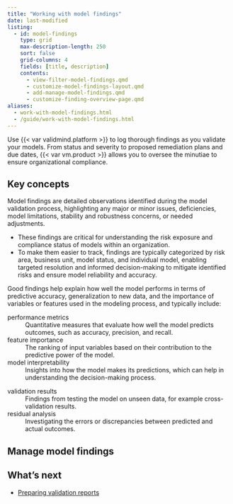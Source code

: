 ```yaml
---
title: "Working with model findings"
date: last-modified
listing:
  - id: model-findings
    type: grid
    max-description-length: 250
    sort: false
    grid-columns: 4
    fields: [title, description]
    contents:
      - view-filter-model-findings.qmd
      - customize-model-findings-layout.qmd
      - add-manage-model-findings.qmd
      - customize-finding-overview-page.qmd
aliases:
  - work-with-model-findings.html
  - /guide/work-with-model-findings.html
---
```


Use {{< var validmind.platform >}} to log thorough findings as you validate your models.  From status and severity to proposed remediation plans and due dates, {{< var vm.product >}} allows you to oversee the minutiae to ensure organizational compliance.

## Key concepts

Model findings are detailed observations identified during the model validation process, highlighting any major or minor issues, deficiencies, model limitations, stability and robustness concerns, or needed adjustments. 

- These findings are critical for understanding the risk exposure and compliance status of models within an organization.
- To make them easier to track, findings are typically categorized by risk area, business unit, model status, and individual model, enabling targeted resolution and informed decision-making to mitigate identified risks and ensure model reliability and accuracy.

Good findings help explain how well the model performs in terms of predictive accuracy, generalization to new data, and the importance of variables or features used in the modeling process, and typically include:

:::: {.flex .flex-wrap .justify-around}

::: {.w-50-ns}

performance metrics
: Quantitative measures that evaluate how well the model predicts outcomes, such as accuracy, precision, and recall.

feature importance
: The ranking of input variables based on their contribution to the predictive power of the model.

model interpretability
: Insights into how the model makes its predictions, which can help in understanding the decision-making process.

:::

::: {.w-40-ns}


validation results
: Findings from testing the model on unseen data, for example cross-validation results.

residual analysis
: Investigating the errors or discrepancies between predicted and actual outcomes.


:::

::::



## Manage model findings

:::{#model-findings}
:::

## What's next

- [Preparing validation reports](preparing-validation-reports.qmd)
